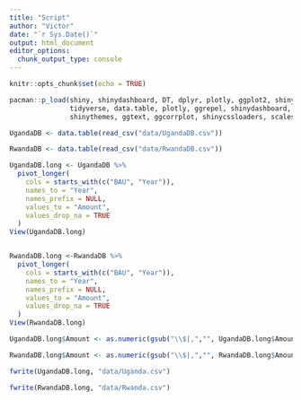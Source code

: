 ```yaml
---
title: "Script"
author: "Victor"
date: "`r Sys.Date()`"
output: html_document
editor_options: 
  chunk_output_type: console
---
```


```r
knitr::opts_chunk$set(echo = TRUE)
```

```r
pacman::p_load(shiny, shinydashboard, DT, dplyr, plotly, ggplot2, shiny, ggplot2, 
               tidyverse, data.table, plotly, ggrepel, shinydashboard, shinyWidgets, 
               shinythemes, ggtext, ggcorrplot, shinycssloaders, scales, shinydashboardPlus, gotop)
```

```r
UgandaDB <- data.table(read_csv("data/UgandaDB.csv"))

RwandaDB <- data.table(read_csv("data/RwandaDB.csv"))
```

```r
UgandaDB.long <- UgandaDB %>%
  pivot_longer(
    cols = starts_with(c("BAU", "Year")),
    names_to = "Year",
    names_prefix = NULL,
    values_to = "Amount",
    values_drop_na = TRUE
  )
View(UgandaDB.long)


RwandaDB.long <-RwandaDB %>%
  pivot_longer(
    cols = starts_with(c("BAU", "Year")),
    names_to = "Year",
    names_prefix = NULL,
    values_to = "Amount",
    values_drop_na = TRUE
  )
View(RwandaDB.long)

```

```r
UgandaDB.long$Amount <- as.numeric(gsub("\\$|,","", UgandaDB.long$Amount))

RwandaDB.long$Amount <- as.numeric(gsub("\\$|,","", RwandaDB.long$Amount))
```

```r
fwrite(UgandaDB.long, "data/Uganda.csv")

fwrite(RwandaDB.long, "data/Rwanda.csv")

```



